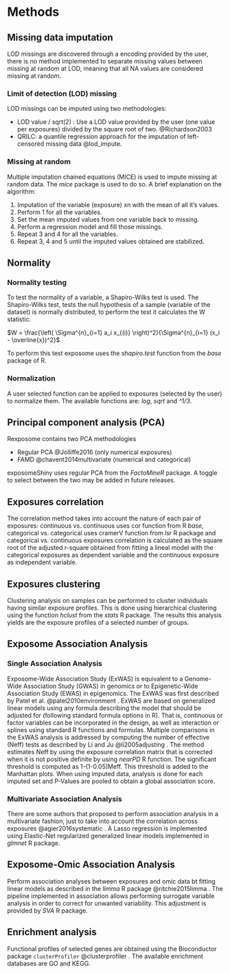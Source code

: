 # Methods

## Missing data imputation

LOD missings are discovered through a encoding provided by the user, there is no method implemented to separate missing values between missing at random at LOD, meaning that all NA values are considered missing at random.

### Limit of detection (LOD) missing

LOD missings can be imputed using two methodologies:

-   LOD value / sqrt(2) : Use a LOD value provided by the user (one value per exposures) divided by the square root of two. @Richardson2003
-   QRILC: a quantile regression approach for the imputation of left-censored missing data @lod_impute. 

### Missing at random

Multiple imputation chained equations (MICE) is used to impute missing at random data. The *mice* package is used to do so. A brief explanation on the algorithm:

1.  Imputation of the variable (exposure) xn with the mean of all it's values.
2.  Perform 1 for all the variables.
3.  Set the mean imputed values from one variable back to missing.
4.  Perform a regression model and fill those missings.
5.  Repeat 3 and 4 for all the variables.
6.  Repeat 3, 4 and 5 until the imputed values obtained are stabilized.

## Normality

### Normality testing

To test the normality of a variable, a Shapiro-Wilks test is used. The Shapiro-Wilks test, tests the null hypothesis of a sample (variable of the dataset) is normally distributed, to perform the test it calculates the W statistic.

$W = \frac{\left( \Sigma^{n}_{i=1} a_i x_{(i)} \right)^2}{\Sigma^{n}_{i=1} (x_i - \overline{x})^2}$

To perform this test exposome uses the *shapiro.test* function from the *base* package of R.

### Normalization

A user selected function can be applied to exposures (selected by the user) to normalize them. The available functions are: *log*, *sqrt* and *^1/3*.

## Principal component analysis (PCA)

Rexposome contains two PCA methodologies

+ Regular PCA @Jolliffe2016 (only numerical exposures)
+ FAMD @chavent2014multivariate (numerical and categorical)

exposomeShiny uses regular PCA from the *FactoMineR* package. A toggle to select between the two may be added in future releases.

## Exposures correlation

The correlation method takes into account the nature of each pair of exposures: continuous vs. continuous uses cor function from R *base*, categorical vs. categorical uses cramerV function from *lsr* R package and categorical vs. continuous exposures correlation is calculated as the square root of the adjusted r-square obtained from fitting a lineal model with the categorical exposures as dependent variable and the continuous exposure as independent variable.

## Exposures clustering

Clustering analysis on samples can be performed to cluster individuals having similar exposure profiles. This is done using hierarchical clustering using the function *hclust* from the *stats* R package. The results this analysis yields are the exposure profiles of a selected number of groups.

## Exposome Association Analysis

### Single Association Analysis

Exposome-Wide Association Study (ExWAS) is equivalent to a Genome-Wide Association Study (GWAS) in genomics or to Epigenetic-Wide Association Study (EWAS) in epigenomics. The ExWAS was first described by Patel et al. @patel2010environment . ExWAS are based on generalized linear models using any formula describing the model that should be adjusted for (following standard formula options in R). That is, continuous or factor variables can be incorporated in the design, as well as interaction or splines using standard R functions and formulas. Multiple comparisons in the ExWAS analysis is addressed by computing the number of effective (Neff) tests as described by Li and Ju @li2005adjusting . The method estimates Neff by using the exposure correlation matrix that is corrected when it is not positive definite by using *nearPD* R function. The significant threshold is computed as 1-(1-0.05)Meff. This threshold is added to the Manhattan plots. When using imputed data, analysis is done for each imputed set and P-Values are pooled to obtain a global association score.

### Multivariate Association Analysis

There are some authors that proposed to perform association analysis in a multivariate fashion, just to take into account the correlation across exposures @agier2016systematic . A Lasso regression is implemented using Elastic-Net regularized generalized linear models implemented in *glmnet* R package.

## Exposome-Omic Association Analysis

Perform association analyses between exposures and omic data bt fitting linear models as described in the *limma* R package @ritchie2015limma . The pipeline implemented in association allows performing surrogate variable analysis in order to correct for unwanted variability. This adjustment is provided by *SVA* R package.

## Enrichment analysis

Functional profiles of selected genes are obtained using the Bioconductor package `clusterProfiler` @clusterprofiler . The available enrichment databases are GO and KEGG.
